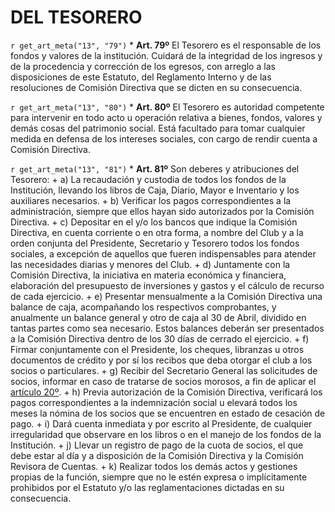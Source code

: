 # DEL TESORERO {#cap13}

`r get_art_meta("13", "79")`
* **Art. 79º**
El Tesorero es el responsable de los fondos y valores de la institución. Cuidará de la integridad de los ingresos y de la procedencia y corrección de los egresos, con arreglo a las disposiciones de este Estatuto, del Reglamento Interno y de las resoluciones de Comisión Directiva que se dicten en su consecuencia.

`r get_art_meta("13", "80")`
* **Art. 80º**
El Tesorero es autoridad competente para intervenir en todo acto u operación relativa a bienes, fondos, valores y demás cosas del patrimonio social. Está facultado para tomar cualquier medida en defensa de los intereses sociales, con cargo de rendir cuenta a Comisión Directiva.

`r get_art_meta("13", "81")`
* **Art. 81º**
Son deberes y atribuciones del Tesorero:
    + a) La recaudación y custodia de todos los fondos de la Institución, llevando los libros de Caja, Diario, Mayor e Inventario y los auxiliares necesarios.
    + b) Verificar los pagos correspondientes a la administración, siempre que ellos hayan sido autorizados por la Comisión Directiva.
    + c) Depositar en el y/o los bancos que indique la Comisión Directiva, en cuenta corriente o en otra forma, a nombre del Club y a la orden conjunta del Presidente, Secretario y Tesorero todos los fondos sociales, a excepción de aquellos que fueren indispensables para atender las necesidades diarias y menores del Club.
    + d) Juntamente con la Comisión Directiva, la iniciativa en materia económica y financiera, elaboración del presupuesto de inversiones y gastos y el cálculo de recurso de cada ejercicio.
    + e) Presentar mensualmente a la Comisión Directiva una balance de caja, acompañando los respectivos comprobantes, y anualmente un balance general y otro de caja al 30 de Abril, dividido en tantas partes como sea necesario. Estos balances deberán ser presentados a la Comisión Directiva dentro de los 30 días de cerrado el ejercicio.
    + f) Firmar conjuntamente con el Presidente, los cheques, libranzas u otros documentos de crédito y por sí los recibos que deba otorgar el club a los socios o particulares.
    + g) Recibir del Secretario General las solicitudes de socios, informar en caso de tratarse de socios morosos, a fin de aplicar el [artículo 20º](#art20).
    + h) Previa autorización de la Comisión Directiva, verificará los pagos correspondientes a la indemnización social u elevará todos los meses la nómina de los socios que se encuentren en estado de cesación de pago.
    + i) Dará cuenta inmediata y por escrito al Presidente, de cualquier irregularidad que observare en los libros o en el manejo de los fondos de la Institución.
    + j) Llevar un registro de pago de la cuota de socios, el que debe estar al día y a disposición de la Comisión Directiva y la Comisión Revisora de Cuentas.
    + k) Realizar todos los demás actos y gestiones propias de la función, siempre que no le estén expresa o implícitamente prohibidos por el Estatuto y/o las reglamentaciones dictadas en su consecuencia.
